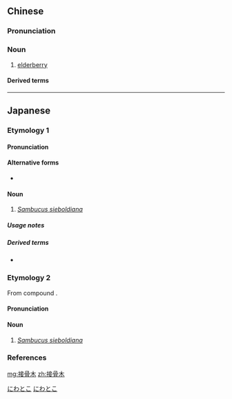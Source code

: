==Chinese==
{{zh-forms|type=21}}
{{wikipedia|lang=zh}}

===Pronunciation===
{{zh-pron
|m=jiēgǔmù
|c=zip3 gwat1 muk6
|cat=n
}}

===Noun===
{{zh-noun}}

# [[elderberry]]

====Derived terms====
{{zh-der|西洋接骨木:xīyángjiēgǔmù:[[black elder]]}}

{{zh-cat|Berries|Moschatel family plants}}

----

==Japanese==
{{wikipedia|lang=ja}}

===Etymology 1===
{{ja-kanjitab|yomi=irr|sort=にわとこ}}

====Pronunciation====
{{ja-pron|yomi=irr|にわとこ|acc=0|acc_ref=DJR,NHK}}

====Alternative forms====
* {{ja-l|庭常}}

====Noun====
{{ja-noun|にわとこ|ニワトコ|hhira=にはとこ}}

# ''[[Sambucus sieboldiana]]''
#: {{quote-book|year=1911|author=Ryūnosuke Akutagawa|title=Nikkō Shōhin|url=https://ja.wikisource.org/wiki/%E6%97%A5%E5%85%89%E5%B0%8F%E5%93%81|passage=対岸には'''接骨木'''めいた樹がすがれかかった黄葉を低れて力なさそうに水にうつむいた。}}

=====Usage notes=====
{{U:ja:biology|ニワトコ}}

=====Derived terms=====
* {{ja-r|西洋接骨木|せいようにわとこ|[[black elder]]}}

===Etymology 2===
{{ja-kanjitab|せつ|k1=せっ|こつ|ぼく|yomi=o}}
From {{etyl|ltc|ja|sort=せっこつぼく}} compound {{m|zh|接骨木|tr=tsjep kwot muwk|lit=bonesetting + tree}}.

====Pronunciation====
{{ja-pron|yomi=o|せっこつぼく|acc=4|acc_ref=DJR}}

====Noun====
{{ja-noun|せっこつぼく}}

# ''[[Sambucus sieboldiana]]''

===References===
<references/>

[[Category:ja:Berries|にわとこ]]
[[Category:ja:Moschatel family plants|にわとこ]]

[[mg:接骨木]]
[[zh:接骨木]]